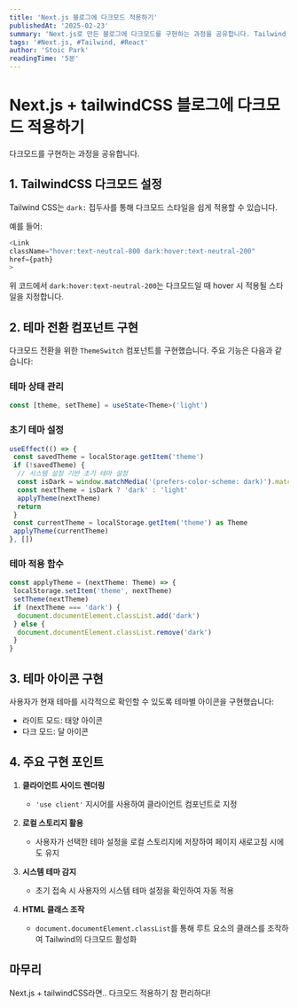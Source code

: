 ```yaml
---
title: 'Next.js 블로그에 다크모드 적용하기'
publishedAt: '2025-02-23'
summary: 'Next.js로 만든 블로그에 다크모드를 구현하는 과정을 공유합니다. Tailwind CSS의 다크모드 기능과 React의 상태관리를 활용하여 구현했습니다.'
tags: '#Next.js, #Tailwind, #React'
author: 'Stoic Park'
readingTime: '5분'
---
```


# Next.js + tailwindCSS 블로그에 다크모드 적용하기

다크모드를 구현하는 과정을 공유합니다.

## 1. TailwindCSS 다크모드 설정

Tailwind CSS는 `dark:` 접두사를 통해 다크모드 스타일을 쉽게 적용할 수 있습니다.

예를 들어:

```js
<Link
className="hover:text-neutral-800 dark:hover:text-neutral-200"
href={path}
>
```

위 코드에서 `dark:hover:text-neutral-200`는 다크모드일 때 hover 시 적용될 스타일을 지정합니다.

## 2. 테마 전환 컴포넌트 구현

다크모드 전환을 위한 `ThemeSwitch` 컴포넌트를 구현했습니다. 주요 기능은 다음과 같습니다:

### 테마 상태 관리

```typescript
const [theme, setTheme] = useState<Theme>('light')
```

### 초기 테마 설정

```typescript
useEffect(() => {
 const savedTheme = localStorage.getItem('theme')
 if (!savedTheme) {
  // 시스템 설정 기반 초기 테마 설정
  const isDark = window.matchMedia('(prefers-color-scheme: dark)').matches
  const nextTheme = isDark ? 'dark' : 'light'
  applyTheme(nextTheme)
  return
 }
 const currentTheme = localStorage.getItem('theme') as Theme
 applyTheme(currentTheme)
}, [])
```

### 테마 적용 함수

```typescript
const applyTheme = (nextTheme: Theme) => {
 localStorage.setItem('theme', nextTheme)
 setTheme(nextTheme)
 if (nextTheme === 'dark') {
  document.documentElement.classList.add('dark')
 } else {
  document.documentElement.classList.remove('dark')
 }
}
```

## 3. 테마 아이콘 구현

사용자가 현재 테마를 시각적으로 확인할 수 있도록 테마별 아이콘을 구현했습니다:

- 라이트 모드: 태양 아이콘
- 다크 모드: 달 아이콘

## 4. 주요 구현 포인트

1. **클라이언트 사이드 렌더링**

   - `'use client'` 지시어를 사용하여 클라이언트 컴포넌트로 지정

2. **로컬 스토리지 활용**

   - 사용자가 선택한 테마 설정을 로컬 스토리지에 저장하여 페이지 새로고침 시에도 유지

3. **시스템 테마 감지**

   - 초기 접속 시 사용자의 시스템 테마 설정을 확인하여 자동 적용

4. **HTML 클래스 조작**
   - `document.documentElement.classList`를 통해 루트 요소의 클래스를 조작하여 Tailwind의 다크모드 활성화

## 마무리

Next.js + tailwindCSS라면.. 다크모드 적용하기 참 편리하다!

